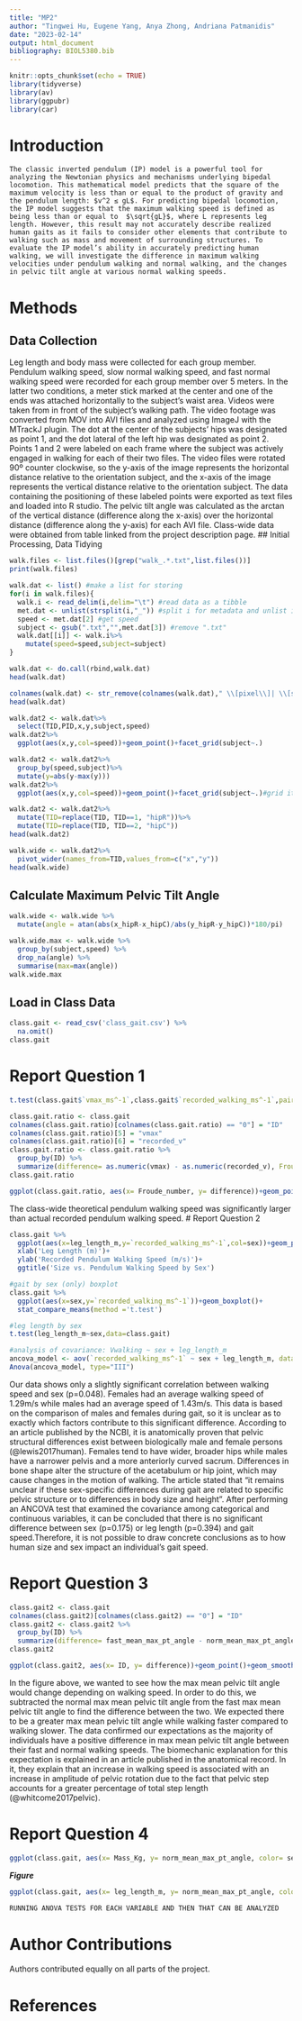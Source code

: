 ```yaml
---
title: "MP2"
author: "Tingwei Hu, Eugene Yang, Anya Zhong, Andriana Patmanidis"
date: "2023-02-14"
output: html_document
bibliography: BIOL5380.bib
---
```


```r
knitr::opts_chunk$set(echo = TRUE)
library(tidyverse)
library(av)
library(ggpubr)
library(car)
```
# Introduction
	The classic inverted pendulum (IP) model is a powerful tool for analyzing the Newtonian physics and mechanisms underlying bipedal locomotion. This mathematical model predicts that the square of the maximum velocity is less than or equal to the product of gravity and the pendulum length: $v^2 ≤ gL$. For predicting bipedal locomotion, the IP model suggests that the maximum walking speed is defined as being less than or equal to  $\sqrt{gL}$, where L represents leg length. However, this result may not accurately describe realized human gaits as it fails to consider other elements that contribute to walking such as mass and movement of surrounding structures. To evaluate the IP model’s ability in accurately predicting human walking, we will investigate the difference in maximum walking velocities under pendulum walking and normal walking, and the changes in pelvic tilt angle at various normal walking speeds.

# Methods
## Data Collection
Leg length and body mass were collected for each group member. Pendulum walking speed, slow normal walking speed, and fast normal walking speed were recorded for each group member over 5 meters. In the latter two conditions, a meter stick marked at the center and one of the ends was attached horizontally to the subject's waist area. Videos were taken from in front of the subject's walking path. The video footage was converted from MOV into AVI files and analyzed using ImageJ with the MTrackJ plugin. The dot at the center of the subjects’ hips was designated as point 1, and the dot lateral of the left hip was designated as point 2. Points 1 and 2 were labeled on each frame where the subject was actively engaged in walking for each of their two files. The video files were rotated 90º counter clockwise, so the y-axis of the image represents the horizontal distance relative to the orientation subject, and the x-axis of the image represents the vertical distance relative to the orientation subject. The data containing the positioning of these labeled points were exported as text files and loaded into R studio. The pelvic tilt angle was calculated as the arctan of the vertical distance (difference along the x-axis)  over the horizontal distance (difference along the y-axis) for each AVI file. Class-wide data were obtained from table linked from the project description page.
## Initial Processing, Data Tidying
```r
walk.files <- list.files()[grep("walk_.*.txt",list.files())]
print(walk.files)

walk.dat <- list() #make a list for storing
for(i in walk.files){
  walk.i <- read_delim(i,delim="\t") #read data as a tibble
  met.dat <- unlist(strsplit(i,"_")) #split i for metadata and unlist it
  speed <- met.dat[2] #get speed
  subject <- gsub(".txt","",met.dat[3]) #remove ".txt" 
  walk.dat[[i]] <- walk.i%>%
    mutate(speed=speed,subject=subject)
}
```

```r
walk.dat <- do.call(rbind,walk.dat)
head(walk.dat)
```
```r
colnames(walk.dat) <- str_remove(colnames(walk.dat)," \\[pixel\\]| \\[sec\\]")
head(walk.dat)
```
```r
walk.dat2 <- walk.dat%>%
  select(TID,PID,x,y,subject,speed)
walk.dat2%>%
  ggplot(aes(x,y,col=speed))+geom_point()+facet_grid(subject~.)
```
```r
walk.dat2 <- walk.dat2%>%
  group_by(speed,subject)%>%
  mutate(y=abs(y-max(y)))
walk.dat2%>%
  ggplot(aes(x,y,col=speed))+geom_point()+facet_grid(subject~.)#grid it with columns = to speed

```

```r
walk.dat2 <- walk.dat2%>%
  mutate(TID=replace(TID, TID==1, "hipR"))%>%
  mutate(TID=replace(TID, TID==2, "hipC"))
head(walk.dat2)
```
```r
walk.wide <- walk.dat2%>%
  pivot_wider(names_from=TID,values_from=c("x","y"))
head(walk.wide)
```

## Calculate Maximum Pelvic Tilt Angle
```r
walk.wide <- walk.wide %>%
  mutate(angle = atan(abs(x_hipR-x_hipC)/abs(y_hipR-y_hipC))*180/pi)
```

```r
walk.wide.max <- walk.wide %>% 
  group_by(subject,speed) %>% 
  drop_na(angle) %>% 
  summarise(max=max(angle))
walk.wide.max
```

## Load in Class Data
```r
class.gait <- read_csv('class_gait.csv') %>% 
  na.omit()
class.gait
```
# Report Question 1
```r
t.test(class.gait$`vmax_ms^-1`,class.gait$`recorded_walking_ms^-1`,paired=TRUE)

class.gait.ratio <- class.gait
colnames(class.gait.ratio)[colnames(class.gait.ratio) == "0"] = "ID"
colnames(class.gait.ratio)[5] = "vmax"
colnames(class.gait.ratio)[6] = "recorded_v"
class.gait.ratio <- class.gait.ratio %>%
  group_by(ID) %>%
  summarize(difference= as.numeric(vmax) - as.numeric(recorded_v), Froude_number= Froude_number)
class.gait.ratio

ggplot(class.gait.ratio, aes(x= Froude_number, y= difference))+geom_point()+geom_smooth(method= lm, se= F)+annotate("text", x= 0.8, y= 2.3, label= (paste0("slope==", coef(lm(class.gait.ratio$difference ~ class.gait.ratio$Froude_number))[2])),parse= TRUE)
```
The class-wide theoretical pendulum walking speed was significantly larger than actual recorded pendulum walking speed.
# Report Question 2
```r
class.gait %>% 
  ggplot(aes(x=leg_length_m,y=`recorded_walking_ms^-1`,col=sex))+geom_point()+
  xlab('Leg Length (m)')+
  ylab('Recorded Pendulum Walking Speed (m/s)')+
  ggtitle('Size vs. Pendulum Walking Speed by Sex')

#gait by sex (only) boxplot
class.gait %>% 
  ggplot(aes(x=sex,y=`recorded_walking_ms^-1`))+geom_boxplot()+
  stat_compare_means(method ='t.test')

#leg length by sex
t.test(leg_length_m~sex,data=class.gait)

#analysis of covariance: Vwalking ~ sex + leg_length_m
ancova_model <- aov(`recorded_walking_ms^-1` ~ sex + leg_length_m, data = class.gait)
Anova(ancova_model, type="III") 

```
Our data shows only a slightly significant correlation between walking speed and sex (p=0.048). Females had an average walking speed of 1.29m/s while males had an average speed of 1.43m/s. This data is based on the comparison of males and females during gait, so it is unclear as to exactly which factors contribute to this significant difference. According to an article published by the NCBI, it is anatomically proven that pelvic structural differences exist between biologically male and female persons (@lewis2017human). Females tend to have wider, broader hips while males have a narrower pelvis and a more anteriorly curved sacrum. Differences in bone shape alter the structure of the acetabulum or hip joint, which may cause changes in the motion of walking. The article stated that “it remains unclear if these sex-specific differences during gait are related to specific pelvic structure or to differences in body size and height”. After performing an ANCOVA test that examined the covariance among categorical and continuous variables, it can be concluded that there is no significant difference between sex (p=0.175) or leg length (p=0.394) and gait speed.Therefore, it is not possible to draw concrete conclusions as to how human size and sex impact an individual's gait speed.

# Report Question 3
```r
class.gait2 <- class.gait
colnames(class.gait2)[colnames(class.gait2) == "0"] = "ID"
class.gait2 <- class.gait2 %>%
  group_by(ID) %>%
  summarize(difference= fast_mean_max_pt_angle - norm_mean_max_pt_angle)
class.gait2

ggplot(class.gait2, aes(x= ID, y= difference))+geom_point()+geom_smooth(method= lm, se= FALSE)+annotate("text", x= 15, y= 7, label= (paste0("slope==", coef(lm(class.gait2$difference ~ class.gait2$ID))[2])),parse= TRUE)+labs(caption= "This is my caption") + theme(plot.caption= element_text(hjust=0))+xlab("Individual")+ylab("Difference in Max Mean Pelvic Tilt Angle (deg)")

```


In the figure above, we wanted to see how the max mean pelvic tilt angle would change depending on walking speed. In order to do this, we subtracted the normal max mean pelvic tilt angle from the fast max mean pelvic tilt angle to find the difference between the two. We expected there to be a greater max mean pelvic tilt angle while walking faster compared to walking slower. The data confirmed our expectations as the majority of individuals have a positive difference in max mean pelvic tilt angle between their fast and normal walking speeds. The biomechanic explanation for this expectation is explained in an article published in the anatomical record. In it, they explain that an increase in walking speed is associated with an increase in amplitude of pelvic rotation due to the fact that pelvic step accounts for a greater percentage of total step length (@whitcome2017pelvic). 

# Report Question 4
```r
ggplot(class.gait, aes(x= Mass_Kg, y= norm_mean_max_pt_angle, color= sex))+geom_point()+ylab("Normal Mean Maximum Pelvic Tilt (deg)") + xlab("Mass (kg)")

```

***Figure ***

```r
ggplot(class.gait, aes(x= leg_length_m, y= norm_mean_max_pt_angle, color= sex))+geom_point() + ylab("Normal Mean Maximum Pelvic Tilt (deg)") + xlab("Leg Length (m)")
```


```r
RUNNING ANOVA TESTS FOR EACH VARIABLE AND THEN THAT CAN BE ANALYZED


```

# Author Contributions
Authors contributed equally on all parts of the project.

# References
